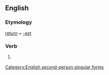 ==English==

===Etymology===
[[return]] + [[-est]]

===Verb===
{{infl|en|verb form}}

# {{archaic}} {{form of|Second-person singular simple present form of|return}}

[[Category:English second-person singular forms]]